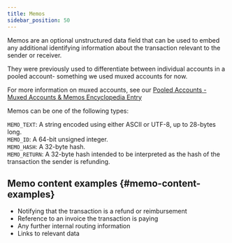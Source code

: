 ```yaml
---
title: Memos
sidebar_position: 50
---
```


Memos are an optional unstructured data field that can be used to embed any additional identifying information about the transaction relevant to the sender or receiver.

They were previously used to differentiate between individual accounts in a pooled account- something we used muxed accounts for now.

For more information on muxed accounts, see our [Pooled Accounts - Muxed Accounts & Memos Encyclopedia Entry](./pooled-accounts-muxed-accounts-memos.mdx)

Memos can be one of the following types:

`MEMO_TEXT`: A string encoded using either ASCII or UTF-8, up to 28-bytes long.  
`MEMO_ID`: A 64-bit unsigned integer.  
`MEMO_HASH`: A 32-byte hash.  
`MEMO_RETURN`: A 32-byte hash intended to be interpreted as the hash of the transaction the sender is refunding.

## Memo content examples {#memo-content-examples}

- Notifying that the transaction is a refund or reimbursement
- Reference to an invoice the transaction is paying
- Any further internal routing information
- Links to relevant data
